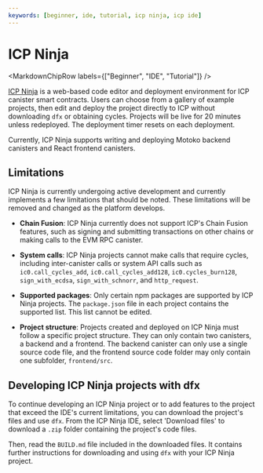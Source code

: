 ```yaml
---
keywords: [beginner, ide, tutorial, icp ninja, icp ide]
---
```



# ICP Ninja

<MarkdownChipRow labels={["Beginner", "IDE", "Tutorial"]} />



[ICP Ninja](https://icp.ninja/) is a web-based code editor and deployment environment for ICP canister smart contracts. Users can choose from a gallery of example projects, then edit and deploy the project directly to ICP without downloading `dfx` or obtaining cycles. Projects will be live for 20 minutes unless redeployed. The deployment timer resets on each deployment.

Currently, ICP Ninja supports writing and deploying Motoko backend canisters and React frontend canisters.

## Limitations

ICP Ninja is currently undergoing active development and currently implements a few limitations that should be noted. These limitations will be removed and changed as the platform develops.

- **Chain Fusion**: ICP Ninja currently does not support ICP's Chain Fusion features, such as signing and submitting transactions on other chains or making calls to the EVM RPC canister.

- **System calls**: ICP Ninja projects cannot make calls that require cycles, including inter-canister calls or system API calls such as `ic0.call_cycles_add`, `ic0.call_cycles_add128`, `ic0.cycles_burn128`, `sign_with_ecdsa`, `sign_with_schnorr`, and `http_request`.

- **Supported packages**: Only certain npm packages are supported by ICP Ninja projects. The `package.json` file in each project contains the supported list. This list cannot be edited.

- **Project structure**: Projects created and deployed on ICP Ninja must follow a specific project structure. They can only contain two canisters, a backend and a frontend. The backend canister can only use a single source code file, and the frontend source code folder may only contain one subfolder, `frontend/src`.

## Developing ICP Ninja projects with dfx

To continue developing an ICP Ninja project or to add features to the project that exceed the IDE's current limitations, you can download the project's files and use `dfx`. From the ICP Ninja IDE, select 'Download files' to download a `.zip` folder containing the project's code files.

Then, read the `BUILD.md` file included in the downloaded files. It contains further instructions for downloading and using `dfx` with your ICP Ninja project.